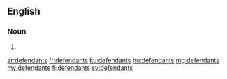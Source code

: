 ==English==

===Noun===
{{head|en|plural}}

# {{plural of|defendant|lang=en}}

[[ar:defendants]]
[[fr:defendants]]
[[ku:defendants]]
[[hu:defendants]]
[[mg:defendants]]
[[my:defendants]]
[[fi:defendants]]
[[sv:defendants]]